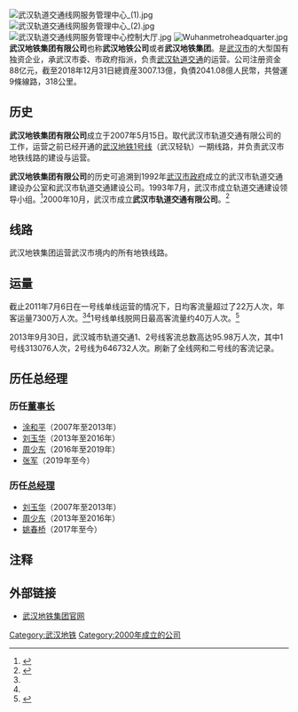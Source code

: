 {{Infobox Company
| company_name = 武汉地铁集团有限公司
| company_logo =
| company_type = [[国有企业|市属国有企业]]<br>[[有限责任公司|有限责任公司]]
| foundation = 2000年11月2日
| location = {{CHN}}[[武漢市|武漢市]][[武昌區|武昌區]]歡樂大道77號
| industry = 武汉轨道交通的建设、运营、管理和融资。 
| revenue = 102.55億人民幣（2018年）
| profit = 14.36億人民幣（2018年）(補貼佔2.54億
| parent = 武汉市人民政府（88.06%）<br />[[国家开发银行|國開發展基金有限公司]]（11.94%）
| homepage = [http://www.whrt.gov.cn/ www.whrt.gov.cn]
}}
[[File:武汉轨道交通线网服务管理中心_(1).jpg|thumb]]
[[File:武汉轨道交通线网服务管理中心_(2).jpg|thumb]]
[[File:武汉轨道交通线网服务管理中心控制大厅.jpg|thumb]]
[[File:Wuhanmetroheadquarter.jpg|thumb]]
'''武汉地铁集团有限公司'''也称'''武汉地铁公司'''或者'''武汉地铁集团'''。是[[武汉市|武汉市]]的大型国有独资企业，承武汉市委、市政府指派，负责[[武汉轨道交通|武汉轨道交通]]的运营。公司注册资金88亿元，截至2018年12月31日總資産3007.13億，負債2041.08億人民幣，共營運9條線路，318公里。

==历史==
'''武汉地铁集团有限公司'''成立于2007年5月15日。取代武汉市轨道交通有限公司的工作，运营之前已经开通的[[武汉地铁1号线|武汉地铁1号线]]（武汉轻轨）一期线路，并负责武汉市地铁线路的建设与运营。

'''武汉地铁集团有限公司'''的历史可追溯到1992年[[武汉市政府|武汉市政府]]成立的武汉市轨道交通建设办公室和武汉市轨道交通建设公司。1993年7月，武汉市成立轨道交通建设领导小组。<ref name="1992年～1999年大事记">{{cite web | url=http://www.whrt.gov.cn/gyjt/dsj/dsj1999/ | title=1992年～1999年大事记 | accessdate=2012-02-25 | deadurl=yes | archiveurl=https://web.archive.org/web/20120628193119/http://www.whrt.gov.cn/gyjt/dsj/dsj1999/ | archivedate=2012-06-28 }}</ref>2000年10月，武汉市成立'''武汉市轨道交通有限公司'''。<ref name="2000年～2001年大事记">{{cite web | url=http://www.whrt.gov.cn/gyjt/dsj/dsj2000/ | title=2000年～2001年大事记 | accessdate=2012-02-25 | deadurl=yes | archiveurl=https://web.archive.org/web/20120628194028/http://www.whrt.gov.cn/gyjt/dsj/dsj2000/ | archivedate=2012-06-28 }}</ref>

== 线路 ==
武汉地铁集团运营武汉市境内的所有地铁线路。

== 运量 ==
截止2011年7月6日在一号线单线运营的情况下，日均客流量超过了22万人次，年客运量7300万人次。<ref name="ctdsbwuhan0.1billioin"></ref><ref name="ridership"></ref>1号线单线脱网日最高客流量约40万人次。<ref name="圣诞季成商家摇钱树 ">{{cite web| url=http://cjmp.cnhan.com/cjrb/html/2011-12/26/content_4940457.htm| title=圣诞季成商家摇钱树| accessdate=2011-12-26| deadurl=yes| archiveurl=https://archive.is/20130425111812/http://cjmp.cnhan.com/cjrb/html/2011-12/26/content_4940457.htm| archivedate=2013-04-25}}</ref>

2013年9月30日，武汉城市轨道交通1、2号线客流总数高达95.98万人次，其中1号线313076人次，2号线为646732人次。刷新了全线网和二号线的客流记录。

== 历任总经理 ==
=== 历任[[董事长|董事长]] ===
*[[涂和平|涂和平]]（2007年至2013年）
*[[刘玉华|刘玉华]]（2013年至2016年）
*[[周少东|周少东]]（2016年至2019年）
*[[张军|张军]]（2019年至今）

===历任[[总经理|总经理]]===
*[[刘玉华|刘玉华]]（2007年至2013年）
*[[周少东|周少东]]（2013年至2016年）
*[[姚春桥|姚春桥]]（2017年至今）

== 注释 ==
{{reflist|refs=
<ref name="ridership">[http://cjmp.cnhan.com/whcb/html/2011-10/26/content_4910749.htm 轻轨高峰发车间隔缩短半分钟 ] {{webarchive|url=https://web.archive.org/web/20111230092646/http://cjmp.cnhan.com/whcb/html/2011-10/26/content_4910749.htm |date=2011-12-30 }}</ref>
<ref name="ctdsbwuhan0.1billioin">{{cite web  | language =zh-hans  | publisher =楚天都市报  | title =武汉轻轨今迎第1亿名乘客  | url =http://ctdsb.cnhubei.com/html/ctdsb/20110409/ctdsb1348512.html  | author =  | date =2011-04-09  | accessdate =2011-09-08  | deadurl =yes  | archiveurl =https://web.archive.org/web/20160304042612/http://ctdsb.cnhubei.com/html/ctdsb/20110409/ctdsb1348512.html  | archivedate =2016-03-04  }}</ref>
}}

== 外部链接 ==
*[https://web.archive.org/web/20160320101415/http://www.whrt.gov.cn/ 武汉地铁集团官网]
[[Category:武汉地铁|Category:武汉地铁]]
[[Category:2000年成立的公司|Category:2000年成立的公司]]